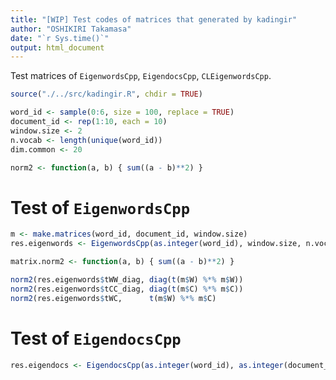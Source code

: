 ```yaml
---
title: "[WIP] Test codes of matrices that generated by kadingir"
author: "OSHIKIRI Takamasa"
date: "`r Sys.time()`"
output: html_document
---
```


Test matrices of `EigenwordsCpp`, `EigendocsCpp`, `CLEigenwordsCpp`.

```r
source("./../src/kadingir.R", chdir = TRUE)

word_id <- sample(0:6, size = 100, replace = TRUE)
document_id <- rep(1:10, each = 10)
window.size <- 2
n.vocab <- length(unique(word_id))
dim.common <- 20

norm2 <- function(a, b) { sum((a - b)**2) }
```

# Test of `EigenwordsCpp`
```r
m <- make.matrices(word_id, document_id, window.size)
res.eigenwords <- EigenwordsCpp(as.integer(word_id), window.size, n.vocab, dim.common, mode_oscca = TRUE, debug = TRUE)
```

```r
matrix.norm2 <- function(a, b) { sum((a - b)**2) }

norm2(res.eigenwords$tWW_diag, diag(t(m$W) %*% m$W))
norm2(res.eigenwords$tCC_diag, diag(t(m$C) %*% m$C))
norm2(res.eigenwords$tWC,      t(m$W) %*% m$C)
```


# Test of `EigendocsCpp`
```r
res.eigendocs <- EigendocsCpp(as.integer(word_id), as.integer(document_id), window.size, n.vocab, dim.common, , debug = TRUE)

```
